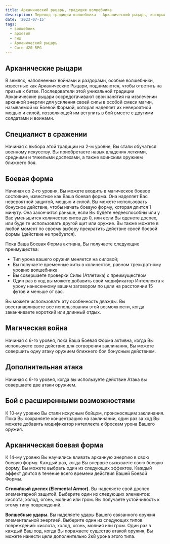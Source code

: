 ```yaml
---
title: Арканический рыцарь, традиция волшебника
description: Перевод традиции волшебника - Арканический рыцарь, который посвящен использованию оружию ближнего боя и заклинаний
date: '2023-07-15'
tags:
  - волшебник
  - архетип
  - гиш
  - Арканический рыцарь
  - Core d20 RPG
---
```


## Арканические рыцари

В землях, наполненных войнами и раздорами, особые волшебники, известные как Арканические Рыцари, поднимаются, чтобы ответить на призыв к битве. Последователи этой уникальной традиции Арканические рыцари сосредотачивают свои занятия на извлечении арканной энергии для усиления своей силы в особой смеси магии, называемой их Боевой Формой, которая наделяет их невероятной мощью и силой, позволяющей им вступить в бой вместе с другими солдатами и воинами.

## Специалист в сражении

Начиная с выбора этой традиции на 2-м уровне, Вы стали обучаться военному искусству. Вы приобретаете навык владения легкими, средними и тяжелыми доспехами, а также воинским оружием ближнего боя.

## Боевая форма

Начиная со 2-го уровня, Вы можете входить в магическое боевое состояние, известное как Ваша боевая форма. Она наделяет Вас невероятной защитой, мощью и силой.
Вы можете использовать бонусное действие, чтобы начать боевую форму, которая длится 1 минуту. Она закончится раньше, если Вы будете недееспособны или у Вас уменьшится количество хитов до 0, или если Вы оденете доспех, или буде те использовать другой щит или оружие. Вы также можете в любой момент по своему выбору прекратить действие своей боевой формы (действие не требуется).

Пока Ваша Боевая Форма активна, Вы получаете следующие преимущества:

- Тип урона вашего оружия меняется на силовой;
- Вы получаете временные хиты в количестве, равном трехкратному уровню волшебника
- Вы совершаете проверки Силы (Атлетика) с преимуществом
- Один раз в ход вы можете добавить свой модификатор Интеллекта к урону нанесенному вашим заговором по цели на расстоянии 15 футов и меньше от вас.

Вы можете использовать эту особенность дважды. Вы восстанавливаете все использования этой возможности, когда заканчиваете короткий или длинный отдых.

## Магическая война

Начиная с 6-го уровня, пока Ваша Боевая Форма активна, когда Вы используете свое действие для сотворения заклинания, Вы можете совершить одну атаку оружием ближнего боя бонусным действием.

## Дополнительная атака

Начиная с 6-го уровня, когда вы используете действие Атака вы совершаете две атаки оружием.

## Бой с расширенными возможностями

К 10-му уровню Вы стали искусным бойцом, произносящим заклинания. Пока Вы сохраняете концентрацию на заклинании, один раз за ход Вы можете добавить модификатор интеллекта к броскам урона Вашего оружия.

## Арканическая боевая форма

К 14-му уровню Вы научились вливать арканную энергию в свою боевую форму. Каждый раз, когда Вы впервые вызываете свою боевую форму, Вы можете выбрать один из следующих эффектов. Каждый эффект длится в течение всего времени действия Вашей Боевой Формы.

**Стихийный доспех (Elemental Armor).** Вы наделяете свой доспех элементарной защитой. Выберите один из следующих элементов: кислота, холод, огонь, молния или гром. Вы получаете устойчивость к этому типу повреждений.

**Волшебные удары.** Вы наделяете удары Вашего связанного оружия элементальной энергией. Выберите один из следующих типов повреждений: кислота, холод, огонь, молния или гром. Один раз в каждый Ваш ход, когда Вы поражаете существо атакой оружия, Вы можете нанести цели дополнительно 2к8 урона этого типа.
